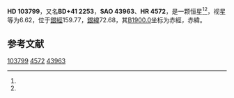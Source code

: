 {{Starbox begin
| name = HD 103799
}}
{{Starbox observe
| epoch = [[J2000.0|J2000.0]]
| constell = {{星座名待查}}<ref name=SIMBAD>{{cite web
 | url=http://simbad.u-strasbg.fr/simbad/sim-id?Ident=HR+4572
 | title=Pulsating variable Star
 | publisher=Centre de Données astronomiques de Strasbourg
 | work=SIMBAD
 | accessdate=2012-07-13
 | archive-date=2016-03-16
 | archive-url=https://web.archive.org/web/20160316113241/http://simbad.u-strasbg.fr/simbad/sim-id?Ident=HR+4572
 | dead-url=no
 }}</ref><ref name=DATA>{{cite web
 | url=http://vizier.u-strasbg.fr/viz-bin/VizieR-5?-out.add=.&-source=5050&-corr=PK=HR&-out.max=9999&HR=4572
 | title=VizieR Detailed Page
 | accessdate=2012-07-13
 | archive-date=2016-03-05
 | archive-url=https://web.archive.org/web/20160305003014/http://vizier.u-strasbg.fr/viz-bin/VizieR-5?-out.add=.&-source=5050&-corr=PK=HR&-out.max=9999&HR=4572
 | dead-url=no
 }}</ref>
| 星官 = 
| ra = {{RA|11|57|14.6}}<ref name=SIMBAD /><ref name=DATA />
| dec = {{DEC|+40|20|37}}<ref name=SIMBAD /><ref name=DATA />
| appmag_v = 6.62<ref name=SIMBAD /><ref name=DATA />
}}
{{Starbox character
| class = F6V<ref name=SIMBAD /><ref name=DATA />
| b-v = 0.46<ref name=SIMBAD /><ref name=DATA />
| u-b = -0.02<ref name=SIMBAD /><ref name=DATA />
| r-i = <ref name=SIMBAD /><ref name=DATA />
| variable = 
}}
{{Starbox astrometry
| radial_v = -0.02
| prop_mo_ra = 26
| parallax = 
| p_error = 
}}
{{Starbox catalog
| names =BD+41 2253，[[SAO星表|SAO]] 43963，[[HD星表|HD]] 103799，[[HR星表|HR]] 4572}}
{{Starbox reference |Simbad=HR+4572}}
{{Starbox end}}

'''HD 103799'''，又名'''BD+41 2253'''，'''SAO 43963'''、'''HR 4572'''，是一颗恒星<ref name=SIMBAD /><ref name=DATA />，视星等为6.62，位于[[銀道座標系|銀經]]159.77，[[銀道座標系|銀緯]]72.68，其[[B1900.0|B1900.0]]坐标为赤經{{RA|11|52|5.9}}，赤緯{{DEC|+40|72.68|7}}。

== 参考文献 ==
{{reflist}}

{{star-stub}}

[[Category:HD和HDE天體|103799]]
[[Category:HR天體|4572]]
[[Category:SAO天體|43963]]